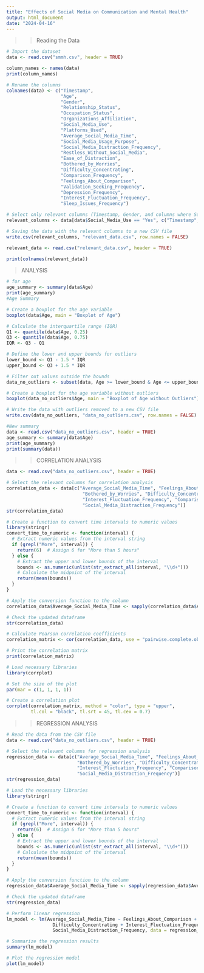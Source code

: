 ```yaml
---
title: "Effects of Social Media on Communication and Mental Health"
output: html_document
date: "2024-04-16"
---
```


>>Reading the Data
```r

# Import the dataset
data <- read.csv("smmh.csv", header = TRUE)

column_names <- names(data)
print(column_names)

# Rename the columns
colnames(data) <- c("Timestamp", 
                    "Age", 
                    "Gender", 
                    "Relationship_Status", 
                    "Occupation_Status", 
                    "Organizations_Affiliation", 
                    "Social_Media_Use", 
                    "Platforms_Used", 
                    "Average_Social_Media_Time", 
                    "Social_Media_Usage_Purpose", 
                    "Social_Media_Distraction_Frequency", 
                    "Restless_Without_Social_Media", 
                    "Ease_of_Distraction", 
                    "Bothered_by_Worries", 
                    "Difficulty_Concentrating", 
                    "Comparison_Frequency", 
                    "Feelings_About_Comparison", 
                    "Validation_Seeking_Frequency", 
                    "Depression_Frequency", 
                    "Interest_Fluctuation_Frequency", 
                    "Sleep_Issues_Frequency")

# Select only relevant columns (Timestamp, Gender, and columns where Social_Media_Use is "Yes")
relevant_columns <- data[data$Social_Media_Use == "Yes", c("Timestamp", "Gender", "Age", "Platforms_Used", "Social_Media_Usage_Purpose", "Social_Media_Distraction_Frequency", "Restless_Without_Social_Media", "Ease_of_Distraction", "Bothered_by_Worries", "Difficulty_Concentrating", "Comparison_Frequency", "Feelings_About_Comparison", "Validation_Seeking_Frequency", "Depression_Frequency", "Interest_Fluctuation_Frequency", "Sleep_Issues_Frequency")]

# Saving the data with the relevant columns to a new CSV file
write.csv(relevant_columns, "relevant_data.csv", row.names = FALSE)

relevant_data <- read.csv("relevant_data.csv", header = TRUE)

print(colnames(relevant_data))
```

>ANALYSIS


```r
# for age
age_summary <- summary(data$Age)
print(age_summary)
#Age Summary

# Create a boxplot for the age variable
boxplot(data$Age, main = "Boxplot of Age")

# Calculate the interquartile range (IQR)
Q1 <- quantile(data$Age, 0.25)
Q3 <- quantile(data$Age, 0.75)
IQR <- Q3 - Q1

# Define the lower and upper bounds for outliers
lower_bound <- Q1 - 1.5 * IQR
upper_bound <- Q3 + 1.5 * IQR

# Filter out values outside the bounds
data_no_outliers <- subset(data, Age >= lower_bound & Age <= upper_bound)

# Create a boxplot for the age variable without outliers
boxplot(data_no_outliers$Age, main = "Boxplot of Age without Outliers")

# Write the data with outliers removed to a new CSV file
write.csv(data_no_outliers, "data_no_outliers.csv", row.names = FALSE)

#New summary
data <- read.csv("data_no_outliers.csv", header = TRUE)
age_summary <- summary(data$Age)
print(age_summary)
print(summary(data))
```


>>CORRELATION ANALYSIS
```r
data <- read.csv("data_no_outliers.csv", header = TRUE)

# Select the relevant columns for correlation analysis
correlation_data <- data[c("Average_Social_Media_Time", "Feelings_About_Comparison", 
                            "Bothered_by_Worries", "Difficulty_Concentrating", 
                            "Interest_Fluctuation_Frequency", "Comparison_Frequency", 
                            "Social_Media_Distraction_Frequency")]
str(correlation_data)

# Create a function to convert time intervals to numeric values
library(stringr)
convert_time_to_numeric <- function(interval) {
  # Extract numeric values from the interval string
  if (grepl("More", interval)) {
    return(6)  # Assign 6 for "More than 5 hours"
  } else {
    # Extract the upper and lower bounds of the interval
    bounds <- as.numeric(unlist(str_extract_all(interval, "\\d+")))
    # Calculate the midpoint of the interval
    return(mean(bounds))
  }
}

# Apply the conversion function to the column
correlation_data$Average_Social_Media_Time <- sapply(correlation_data$Average_Social_Media_Time, convert_time_to_numeric)

# Check the updated dataframe
str(correlation_data)

# Calculate Pearson correlation coefficients
correlation_matrix <- cor(correlation_data, use = "pairwise.complete.obs")

# Print the correlation matrix
print(correlation_matrix)

# Load necessary libraries
library(corrplot)

# Set the size of the plot
par(mar = c(1, 1, 1, 1))

# Create a correlation plot
corrplot(correlation_matrix, method = "color", type = "upper", 
         tl.col = "black", tl.srt = 45, tl.cex = 0.7)

```

>>REGRESSION ANALYSIS

```r
# Read the data from the CSV file
data <- read.csv("data_no_outliers.csv", header = TRUE)

# Select the relevant columns for regression analysis
regression_data <- data[c("Average_Social_Media_Time", "Feelings_About_Comparison", 
                          "Bothered_by_Worries", "Difficulty_Concentrating", 
                          "Interest_Fluctuation_Frequency", "Comparison_Frequency", 
                          "Social_Media_Distraction_Frequency")]
str(regression_data)

# Load the necessary libraries
library(stringr)

# Create a function to convert time intervals to numeric values
convert_time_to_numeric <- function(interval) {
  # Extract numeric values from the interval string
  if (grepl("More", interval)) {
    return(6)  # Assign 6 for "More than 5 hours"
  } else {
    # Extract the upper and lower bounds of the interval
    bounds <- as.numeric(unlist(str_extract_all(interval, "\\d+")))
    # Calculate the midpoint of the interval
    return(mean(bounds))
  }
}

# Apply the conversion function to the column
regression_data$Average_Social_Media_Time <- sapply(regression_data$Average_Social_Media_Time, convert_time_to_numeric)

# Check the updated dataframe
str(regression_data)

# Perform linear regression
lm_model <- lm(Average_Social_Media_Time ~ Feelings_About_Comparison + Bothered_by_Worries + 
                 Difficulty_Concentrating + Interest_Fluctuation_Frequency + Comparison_Frequency + 
                 Social_Media_Distraction_Frequency, data = regression_data)

# Summarize the regression results
summary(lm_model)

# Plot the regression model
plot(lm_model)


```
